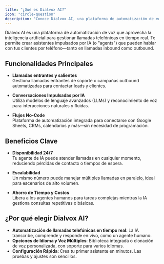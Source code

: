 ```yaml
---
title: "¿Qué es Dialvox AI?"
icon: "circle-question"
description: "Conoce Dialvox AI, una plataforma de automatización de voz que utiliza IA para gestionar conversaciones telefónicas en tiempo real"
---
```


Dialvox AI es una plataforma de automatización de voz que aprovecha la inteligencia artificial para gestionar llamadas telefónicas en tiempo real. Te permite crear asistentes impulsados por IA (o "agents") que pueden hablar con tus clientes por teléfono—tanto en llamadas inbound como outbound.

## Funcionalidades Principales

- **Llamadas entrantes y salientes**  
  Gestiona llamadas entrantes de soporte o campañas outbound automatizadas para contactar leads y clientes.

- **Conversaciones Impulsadas por IA**  
  Utiliza modelos de lenguaje avanzados (LLMs) y reconocimiento de voz para interacciones naturales y fluidas.

- **Flujos No-Code**  
  Plataforma de automatización integrada para conectarse con Google Sheets, CRMs, calendarios y más—sin necesidad de programación.

## Beneficios Clave

- **Disponibilidad 24/7**  
  Tu agente de IA puede atender llamadas en cualquier momento, reduciendo pérdidas de contacto o tiempos de espera.

- **Escalabilidad**  
  Un mismo número puede manejar múltiples llamadas en paralelo, ideal para escenarios de alto volumen.

- **Ahorro de Tiempo y Costos**  
  Libera a los agentes humanos para tareas complejas mientras la IA gestiona consultas repetitivas o básicas.

## ¿Por qué elegir Dialvox AI?

- **Automatización de llamadas telefónicas en tiempo real**: La IA transcribe, comprende y responde en vivo, como un agente humano.
- **Opciones de Idioma y Voz Múltiples**: Biblioteca integrada o clonación de voz personalizada, con soporte para varios idiomas.
- **Configuración Rápida**: Crea tu primer asistente en minutos. Las pruebas y ajustes son sencillos.
